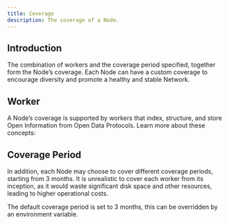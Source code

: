 ```yaml
---
title: Coverage
description: The coverage of a Node.
---
```


## Introduction

The combination of workers and the coverage period specified, together form the Node’s coverage. Each Node can have a custom coverage to encourage diversity and promote a healthy and stable Network.

## Worker

A Node’s coverage is supported by workers that index, structure, and store Open Information from Open Data Protocols. Learn more about these concepts:

<Cards>
  <Card href="/guide/dsl/worker" title="Worker" description="Learn about the Worker." />
  <Card href="/guide/core/protocols/open-data-protocol" title="Open Data Protocol" description="Learn about the Open Data Protocol." />
</Cards>

## Coverage Period

In addition, each Node may choose to cover different coverage periods, starting from 3 months. It is unrealistic to cover each worker from its inception, as it would waste significant disk space and other resources, leading to higher operational costs.

<Callout>
  The default coverage period is set to 3 months, this can be overridden by an environment variable.
</Callout>
